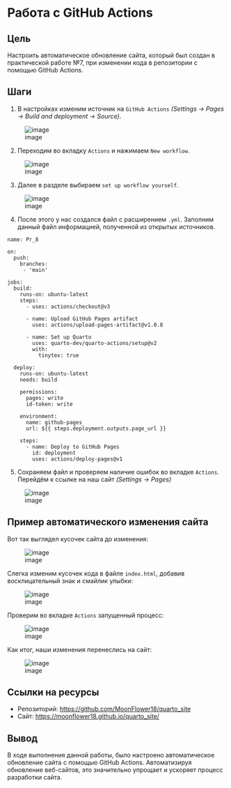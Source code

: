 # Работа с GitHub Actions

## Цель

Настроить автоматическое обновление сайта, который был создан в практической работе №7, при изменении кода в репозитории с помощью GitHub Actions.

## Шаги

1. В настройках изменим источник на `GitHub Actions` *(Settings -> Pages -> Build and deployment -> Source)*.

![image](https://github.com/MoonFlower18/threat_hunting/blob/main/Prak_8/%D0%A1%D0%BA%D1%80%D0%B8%D0%BD%D1%88%D0%BE%D1%82%D1%8B/1.png)

2. Переходим во вкладку `Actions` и нажимаем `New workflow`.

![image](https://github.com/MoonFlower18/threat_hunting/blob/main/Prak_8/%D0%A1%D0%BA%D1%80%D0%B8%D0%BD%D1%88%D0%BE%D1%82%D1%8B/2.png)

3. Далее в разделе выбираем `set up workflow yourself`.

![image](https://github.com/MoonFlower18/threat_hunting/blob/main/Prak_8/%D0%A1%D0%BA%D1%80%D0%B8%D0%BD%D1%88%D0%BE%D1%82%D1%8B/3.png)

4. После этого у нас создался файл с расширением `.yml`. Заполним данный файл информацией, полученной из открытых источников.

```
name: Pr_8

on:
  push:
    branches: 
     - 'main'

jobs:
  build:
    runs-on: ubuntu-latest
    steps:
      - uses: actions/checkout@v3

      - name: Upload GitHub Pages artifact
        uses: actions/upload-pages-artifact@v1.0.8
        
      - name: Set up Quarto
        uses: quarto-dev/quarto-actions/setup@v2
        with:
          tinytex: true
          
  deploy:
    runs-on: ubuntu-latest
    needs: build
    
    permissions:
      pages: write     
      id-token: write 
   
    environment:
      name: github-pages
      url: ${{ steps.deployment.outputs.page_url }}
    
    steps:
      - name: Deploy to GitHub Pages
        id: deployment
        uses: actions/deploy-pages@v1
```

5. Сохраняем файл и проверяем наличие ошибок во вкладке `Actions`. Перейдём к ссылке на наш сайт *(Settings -> Pages)*

![image](https://github.com/MoonFlower18/threat_hunting/blob/main/Prak_8/%D0%A1%D0%BA%D1%80%D0%B8%D0%BD%D1%88%D0%BE%D1%82%D1%8B/4.png)

## Пример автоматического изменения сайта

Вот так выглядел кусочек сайта до изменения:

![image](https://github.com/MoonFlower18/threat_hunting/blob/main/Prak_8/%D0%A1%D0%BA%D1%80%D0%B8%D0%BD%D1%88%D0%BE%D1%82%D1%8B/5.png)

Слегка изменим кусочек кода в файле `index.html`, добавив восклицательный знак и смайлик улыбки:

![image](https://github.com/MoonFlower18/threat_hunting/blob/main/Prak_8/%D0%A1%D0%BA%D1%80%D0%B8%D0%BD%D1%88%D0%BE%D1%82%D1%8B/6.png)

Проверим во вкладке `Actions` запущенный процесс:

![image](https://github.com/MoonFlower18/threat_hunting/blob/main/Prak_8/%D0%A1%D0%BA%D1%80%D0%B8%D0%BD%D1%88%D0%BE%D1%82%D1%8B/7.png)

Как итог, наши изменения перенеслись на сайт:

![image](https://github.com/MoonFlower18/threat_hunting/blob/main/Prak_8/%D0%A1%D0%BA%D1%80%D0%B8%D0%BD%D1%88%D0%BE%D1%82%D1%8B/8.png)

## Ссылки на ресурсы

- Репозиторий: [https://github.com/MoonFlower18/quarto_site](https://github.com/MoonFlower18/quarto_site)
- Сайт: [https://moonflower18.github.io/quarto_site/](https://moonflower18.github.io/quarto_site/)

## Вывод
В ходе выполнения данной работы, было настроено автоматическое обновление сайта с помощью GitHub Actions. Автоматизируя обновление веб-сайтов, это значительно упрощает и ускоряет процесс разработки сайта. 
